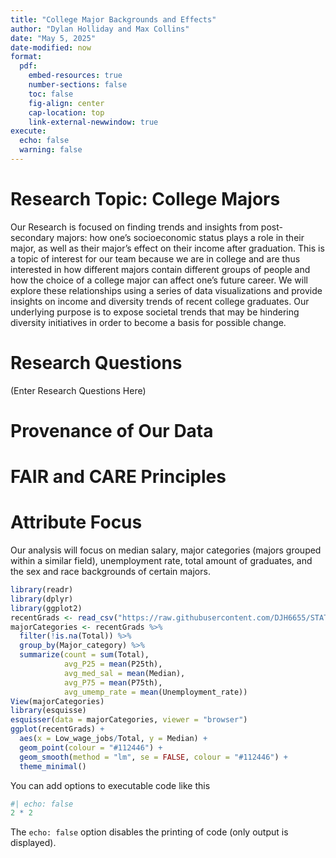---
title: "College Major Backgrounds and Effects"
author: "Dylan Holliday and Max Collins"
date: "May 5, 2025"
date-modified: now
format: 
  pdf:
    embed-resources: true
    number-sections: false
    toc: false
    fig-align: center
    cap-location: top
    link-external-newwindow: true
execute: 
  echo: false
  warning: false
---

# Research Topic: College Majors

Our Research is focused on finding trends and insights from post-secondary majors: how one's socioeconomic status plays a role in their major, as well as their major's effect on their income after graduation. This is a topic of interest for our team because we are in college and are thus interested in how different majors contain different groups of people and how the choice of a college major can affect one's future career. We will explore these relationships using a series of data visualizations and provide insights on income and diversity trends of recent college graduates. Our underlying purpose is to expose societal trends that may be hindering diversity initiatives in order to become a basis for possible change.

# Research Questions

(Enter Research Questions Here)

# Provenance of Our Data


# FAIR and CARE Principles

# Attribute Focus

Our analysis will focus on median salary, major categories (majors grouped within a similar field), unemployment rate, total amount of graduates, and the sex and race backgrounds of certain majors.


```{r}
library(readr)
library(dplyr)
library(ggplot2)
recentGrads <- read_csv("https://raw.githubusercontent.com/DJH6655/STAT184-Final-Project/refs/heads/main/recent-grads.csv")
majorCategories <- recentGrads %>%
  filter(!is.na(Total)) %>%
  group_by(Major_category) %>%
  summarize(count = sum(Total),
            avg_P25 = mean(P25th),
            avg_med_sal = mean(Median),
            avg_P75 = mean(P75th),
            avg_umemp_rate = mean(Unemployment_rate))
View(majorCategories)
library(esquisse)
esquisser(data = majorCategories, viewer = "browser")
ggplot(recentGrads) +
  aes(x = Low_wage_jobs/Total, y = Median) +
  geom_point(colour = "#112446") +
  geom_smooth(method = "lm", se = FALSE, colour = "#112446") +
  theme_minimal()
```

You can add options to executable code like this

```{r}
#| echo: false
2 * 2
```

The `echo: false` option disables the printing of code (only output is displayed).

```{r codeAppend, ref.label=knitr::all_labels(), echo=TRUE, eval=FALSE}
```
